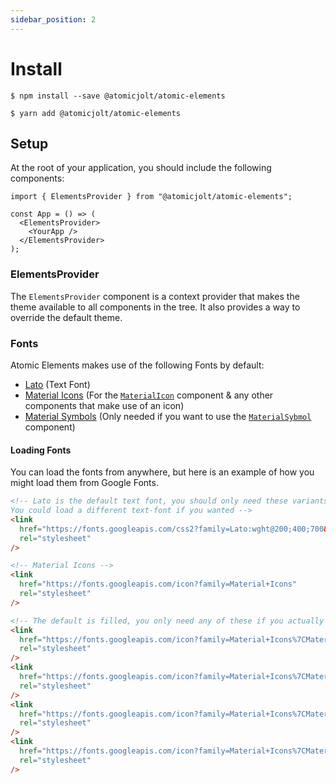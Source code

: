 ```yaml
---
sidebar_position: 2
---
```


# Install

```
$ npm install --save @atomicjolt/atomic-elements
```

```
$ yarn add @atomicjolt/atomic-elements
```

## Setup

At the root of your application, you should include the following components:

```tsx
import { ElementsProvider } from "@atomicjolt/atomic-elements";

const App = () => (
  <ElementsProvider>
    <YourApp />
  </ElementsProvider>
);
```

### ElementsProvider

The `ElementsProvider` component is a context provider that makes the theme available to all components in the tree.
It also provides a way to override the default theme.


### Fonts

Atomic Elements makes use of the following Fonts by default:

- [Lato](https://fonts.google.com/specimen/Lato?query=lato) (Text Font)
- [Material Icons](https://fonts.google.com/icons) (For the [`MaterialIcon`](/docs/atoms-materialicon--overview) component & any other components that make use of an icon)
- [Material Symbols](https://fonts.google.com/icons) (Only needed if you want to use the [`MaterialSybmol`](/docs/atoms-materialsymbol--overview) component)



#### Loading Fonts

You can load the fonts from anywhere, but here is an example of how you might load them from Google Fonts.

```html
<!-- Lato is the default text font, you should only need these variants.
You could load a different text-font if you wanted -->
<link
  href="https://fonts.googleapis.com/css2?family=Lato:wght@200;400;700&display=swap"
  rel="stylesheet"
/>

<!-- Material Icons -->
<link
  href="https://fonts.googleapis.com/icon?family=Material+Icons"
  rel="stylesheet"
/>

<!-- The default is filled, you only need any of these if you actually intend to use them -->
<link
  href="https://fonts.googleapis.com/icon?family=Material+Icons%7CMaterial+Icons+Outlined"
  rel="stylesheet"
/>
<link
  href="https://fonts.googleapis.com/icon?family=Material+Icons%7CMaterial+Icons+Round"
  rel="stylesheet"
/>
<link
  href="https://fonts.googleapis.com/icon?family=Material+Icons%7CMaterial+Icons+Sharp"
  rel="stylesheet"
/>
<link
  href="https://fonts.googleapis.com/icon?family=Material+Icons%7CMaterial+Icons+Two+Tone"
  rel="stylesheet"
/>
```
